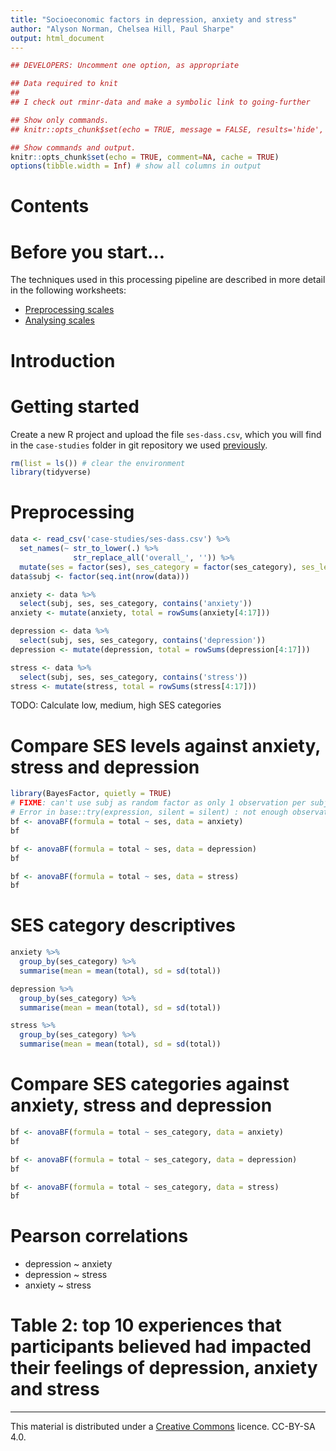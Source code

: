```yaml
---
title: "Socioeconomic factors in depression, anxiety and stress"
author: "Alyson Norman, Chelsea Hill, Paul Sharpe"
output: html_document
---
```


```r
## DEVELOPERS: Uncomment one option, as appropriate

## Data required to knit
##
## I check out rminr-data and make a symbolic link to going-further

## Show only commands.
## knitr::opts_chunk$set(echo = TRUE, message = FALSE, results='hide', fig.keep = 'none', comment=NA)

## Show commands and output.
knitr::opts_chunk$set(echo = TRUE, comment=NA, cache = TRUE)
options(tibble.width = Inf) # show all columns in output
```

# Contents

<a name="intro"></a>

# Before you start...

The techniques used in this processing pipeline are described in more detail in the following worksheets:

- [Preprocessing scales](preproc-scales.html)
- [Analysing scales](analyse-scales.html)

# Introduction

<a name="start"></a>

# Getting started

Create a new R project and upload the file `ses-dass.csv`, which you will find in the `case-studies` folder in git repository we used [previously](preproc.html#load).

```r
rm(list = ls()) # clear the environment
library(tidyverse)
```

<a name="preprocessing"></a>

# Preprocessing

```r
data <- read_csv('case-studies/ses-dass.csv') %>%
  set_names(~ str_to_lower(.) %>%
              str_replace_all('overall_', '')) %>%
  mutate(ses = factor(ses), ses_category = factor(ses_category), ses_level = factor(ses_level))
data$subj <- factor(seq.int(nrow(data)))

anxiety <- data %>%
  select(subj, ses, ses_category, contains('anxiety'))
anxiety <- mutate(anxiety, total = rowSums(anxiety[4:17]))

depression <- data %>%
  select(subj, ses, ses_category, contains('depression'))
depression <- mutate(depression, total = rowSums(depression[4:17]))

stress <- data %>%
  select(subj, ses, ses_category, contains('stress'))
stress <- mutate(stress, total = rowSums(stress[4:17]))
```

TODO: Calculate low, medium, high SES categories

# Compare SES levels against anxiety, stress and depression

```r
library(BayesFactor, quietly = TRUE)
# FIXME: can't use subj as random factor as only 1 observation per subj
# Error in base::try(expression, silent = silent) : not enough observations
bf <- anovaBF(formula = total ~ ses, data = anxiety)
bf
```

```r
bf <- anovaBF(formula = total ~ ses, data = depression)
bf
```

```r
bf <- anovaBF(formula = total ~ ses, data = stress)
bf
```

# SES category descriptives

```r
anxiety %>%
  group_by(ses_category) %>%
  summarise(mean = mean(total), sd = sd(total))

depression %>%
  group_by(ses_category) %>%
  summarise(mean = mean(total), sd = sd(total))

stress %>%
  group_by(ses_category) %>%
  summarise(mean = mean(total), sd = sd(total))
```

# Compare SES categories against anxiety, stress and depression

```r
bf <- anovaBF(formula = total ~ ses_category, data = anxiety)
bf
```
```r
bf <- anovaBF(formula = total ~ ses_category, data = depression)
bf
```

```r
bf <- anovaBF(formula = total ~ ses_category, data = stress)
bf
```

# Pearson correlations

* depression ~ anxiety
* depression ~ stress
* anxiety ~ stress

# Table 2: top 10 experiences that participants believed had impacted their feelings of depression, anxiety and stress

___

This material is distributed under a [Creative Commons](https://creativecommons.org/) licence. CC-BY-SA 4.0. 

